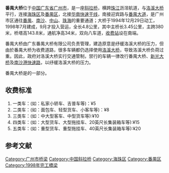 {{unreferenced|time=2018-09-12T02:09:44+00:00}}
{{Infobox_Bridge
|bridge_name=番禺大桥
|image=
|image_size=
|caption=
|official_name=
|carries={{China Expwy Name|S4|P=Guangdong}}
|crosses=[[珠江|珠江]]
|locale={{CHN}}[[广州市|广州市]][[海珠区|海珠区]]和[[番禺区|番禺区]]
|maint=
|id=
|design=[[斜拉桥|斜拉桥]]
|mainspan=
|length=3.45公里
|width=
|height=
|load=
|clearance=
|below=
|aadtraffic=
|traffic=
|designed_by=
|begin=1994年12月29日
|complete=
|open=1998年9月
|closed= 
|destruction=
|toll=有
|also_known_as=
|map_cue=
|map_image=
|map_text=
|map_width= 
|coordinates=
|lat=
|long=
|extra=
}}
'''番禺大桥'''位于[[中国|中国]][[广东省|广东省]][[广州市|广州市]]，是一座[[斜拉桥|斜拉桥]]，横跨[[珠江|珠江]]沥滘航道，与[[洛溪大桥|洛溪大桥]]平行，连接[[海珠区|海珠区]]及[[番禺区|番禺区]]，北接[[华南快速干线|华南快速干线]]，南接迎宾路与[[番禺大道|番禺大道]]，是广州市区通往[[番禺区|番禺]]、[[南沙区_(广州市)|南沙]]、[[中山市|中山]]、[[珠海市|珠海]]的重要通道；大桥于1994年12月29日动工，1998年7月建成，9月才投入营运，全长4.8公里，其中主桥长3.45公里，主跨380米，桥塔高143.8米，通航净高34米，双向八车道，[[收费站|收费站]]设在南端。

番禺大桥由广东番禺大桥有限公司负责管理，建造原意是纾缓洛溪大桥的压力，但由於番禺大桥为收费道路，很多车辆都仍选择使用[[洛溪大桥|洛溪大桥]]，导致洛溪大桥负荷过重。因此，政府对洛溪大桥实行交通管制，禁行的车辆一律改行番禺大桥、[[新光大桥|新光大桥]]及[[南沙港快速路|南沙港快速路]]，以纾缓洛溪大桥的压力。

番禺大桥是{{China Expwy Name|S4|P=Guangdong}}的一部分。

==收费标准==
#一类车：(如：私家小轿车、吉普车等)：¥5
#二类车：(如：面包车、轻型货车、小客车等)：¥8
#三类车：(如：中大型客车、中型货车等):¥10
#四类车：(如：大型货车、大型拖挂车、20英尺长集装箱车等):¥15
#五类车：(如：重型货车、重型拖挂车、40英尺长集装箱车等):¥20

==参考文献==
{{reflist}}

{{广州桥梁}}

{{DEFAULTSORT:P}}
[[Category:广州市桥梁|Category:广州市桥梁]]
[[Category:中国斜拉桥|Category:中国斜拉桥]]
[[Category:海珠区|Category:海珠区]]
[[Category:番禺区|Category:番禺区]]
[[Category:1998年完工橋梁|Category:1998年完工橋梁]]